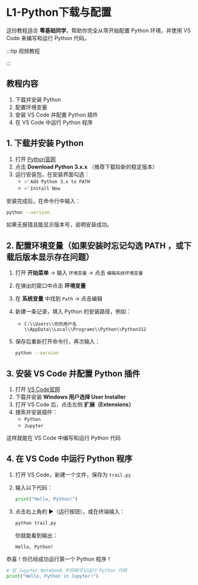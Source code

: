 
# L1-Python下载与配置

这份教程适合 **零基础同学**，帮助你完全从零开始配置 Python 环境，并使用 VS Code 来编写和运行 Python 代码。

:::tip 视频教程

<SimpleVideoPlayer
          url="//player.bilibili.com/player.html?isOutside=true&aid=115245162957514&bvid=BV1d6JfzZEMx&cid=32543999171&p=1"
          source="direct"
/>

:::

## 教程内容

1. 下载并安装 Python
2. 配置环境变量
3. 安装 VS Code 并配置 Python 插件
4. 在 VS Code 中运行 Python 程序

## 1. 下载并安装 Python

1. 打开 [Python官网](https://www.python.org/downloads/)
2. 点击 **Download Python 3.x.x** （推荐下载较新的稳定版本）
3. 运行安装包，在安装界面勾选：
   - ✅ `Add Python 3.x to PATH`
   - ✅ `Install Now`

安装完成后，在命令行中输入：

```bash
python --version
```

如果无报错且能显示版本号，说明安装成功。

## 2. 配置环境变量（如果安装时忘记勾选 PATH ，或下载后版本显示存在问题）

1. 打开 **开始菜单** → 输入 `环境变量` → 点击 `编辑系统环境变量`
2. 在弹出的窗口中点击 **环境变量**
3. 在 **系统变量** 中找到 `Path` → 点击编辑
4. 新建一条记录，填入 Python 的安装路径，例如：
   - `C:\\Users\\你的用户名\\AppData\\Local\\Programs\\Python\\Python312`
5. 保存后重新打开命令行，再次输入：

    ```bash
    python --version
    ```

## 3. 安装 VS Code 并配置 Python 插件

1. 打开 [VS Code官网](https://code.visualstudio.com/)
2. 下载并安装 **Windows 用户选择 User Installer**
3. 打开 VS Code 后，点击左侧 **扩展（Extensions）**
4. 搜索并安装插件：
   - `Python`
   - `Jupyter`

这样就能在 VS Code 中编写和运行 Python 代码

## 4. 在 VS Code 中运行 Python 程序

1. 打开 VS Code，新建一个文件，保存为 `trail.py`
2. 输入以下代码：

    ```python
    print("Hello, Python!")
    ```

3. 点击右上角的 ▶️（运行按钮），或在终端输入：

    ```bash
    python trail.py
    ```

    你就能看到输出：

    ```bash
    Hello, Python!
    ```

恭喜！你已经成功运行第一个 Python 程序！

```python
# 在 Jupyter Notebook 中同样可以运行 Python 代码
print("Hello, Python in Jupyter!")
```
